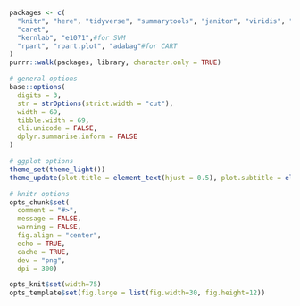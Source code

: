 ```r
packages <- c(
  "knitr", "here", "tidyverse", "summarytools", "janitor", "viridis", "corrplot", "DataExplorer", "kableExtra",
  "caret",
  "kernlab", "e1071",#for SVM
  "rpart", "rpart.plot", "adabag"#for CART
)
purrr::walk(packages, library, character.only = TRUE)
```

```r
# general options
base::options(
  digits = 3,
  str = strOptions(strict.width = "cut"),
  width = 69,
  tibble.width = 69,
  cli.unicode = FALSE,
  dplyr.summarise.inform = FALSE
)

# ggplot options
theme_set(theme_light())
theme_update(plot.title = element_text(hjust = 0.5), plot.subtitle = element_text(hjust = 0.5))

# knitr options
opts_chunk$set(
  comment = "#>",
  message = FALSE,
  warning = FALSE,
  fig.align = "center",
  echo = TRUE,
  cache = TRUE,
  dev = "png",
  dpi = 300)

opts_knit$set(width=75)
opts_template$set(fig.large = list(fig.width=30, fig.height=12))
```
